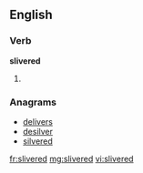 ==English==

===Verb===
'''slivered'''

# {{past of|[[sliver]]}}

===Anagrams===
* [[delivers#English|delivers]]
* [[desilver#English|desilver]]
* [[silvered#English|silvered]]

[[fr:slivered]]
[[mg:slivered]]
[[vi:slivered]]